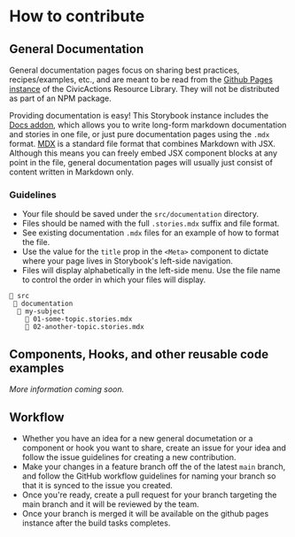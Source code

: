
<Meta title="How To Contribute" />

# How to contribute

## General Documentation

General documentation pages focus on sharing best practices, recipes/examples, etc., and are meant to be read from the [Github Pages instance](https://civicactions.github.io/FE-resource-library/) of the CivicActions Resource Library. They will not be distributed as part of an NPM package.

Providing documentation is easy! This Storybook instance includes the [Docs addon](https://storybook.js.org/addons/@storybook/addon-docs), which allows you to write long-form markdown documentation and stories in one file, or just pure documentation pages using the `.mdx` format. [MDX](https://mdxjs.com/) is a standard file format that combines Markdown with JSX. Although this means you can freely embed JSX component blocks at any point in the file, general documentation pages will usually just consist of content written in Markdown only.

### Guidelines

- Your file should be saved under the `src/documentation` directory.
- Files should be named with the full `.stories.mdx` suffix and file format.
- See existing documentation `.mdx` files for an example of how to format the file.
- Use the value for the `title` prop in the `<Meta>` component to dictate where your page lives in Storybook's left-side navigation.
- Files will display alphabetically in the left-side menu. Use the file name to control the order in which your files will display.
```
📂 src
 📂 documentation
  📂 my-subject
    📄 01-some-topic.stories.mdx
    📄 02-another-topic.stories.mdx
```

## Components, Hooks, and other reusable code examples

_More information coming soon._

## Workflow

- Whether you have an idea for a new general documetation or a component or hook you want to share, create an issue for your idea and follow the issue guidelines for creating a new contribution.
- Make your changes in a feature branch off the of the latest `main` branch, and follow the GitHub workflow guidelines for naming your branch so that it is synced to the issue you created.
- Once you're ready, create a pull request for your branch targeting the main branch and it will be reviewed by the team.
- Once your branch is merged it will be available on the github pages instance after the build tasks completes.
